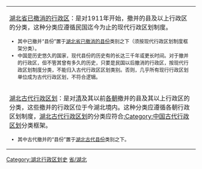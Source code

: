 {{Catnav|頁面分類|地理|行政区划|已撤消的行政区|已撤消的中国行政区}}

{{hideh
|Head = <p align="center"><big>'''行政区划分类向导'''</big>
|FrameStyle   = border:solid 1px #0000ff;
|HeadStyle    = text-align:left;background:transparent;
|ContentStyle = background: #FFFF9B;
}}
{| class="wikitable" border="1" width="100%"
|-
| [[:Category:湖北省已撤消的行政区|湖北省已撤消的行政区]]：是对1911年开始，撤并的县及以上行政区的分类，这种分类应遵循民国迄今为止的现代行政区划制度。<font size="2">
* 其中已撤并“县份”置于[[:Category:湖北省已撤消的县份|湖北省已撤消的县份]]类别之下（须按现代行政区划制度框架分类）。
* 中国是历史悠久的国家，现代县份的历史有的长达三千年或更长时间。对于撤并的行政区，但不管其曾有多久的历史，只要是民国以后撤消的行政区，按现代行政区划制度分类，不能归入古代行政区区划类别。否则，几乎所有现行行政区划单位成为古代行政区划，不符合逻辑。
|-
| [[:Category:湖北古代行政区划|湖北古代行政区划]]：是对[[清朝|清]]及其以前[[中国朝代|各朝]]撤并的县及其以上行政区的分类，这些撤并的行政区位于今湖北境内。这种分类应遵循各朝行政区划制度，[[:Category:湖北古代行政区划|湖北古代行政区划]]的分类应符合[[:Category:中国古代行政区划|:Category:中国古代行政区划]]分类框架。<font size="2"> 
* 其中古代撤并的“县份”置于[[:Category:湖北古代县份|湖北古代县份]]类别之下。
|}
{{hidef}}

[[Category:湖北行政区划史|Category:湖北行政区划史]]
[[Category:中国各省已撤消的行政区|省/湖北]]